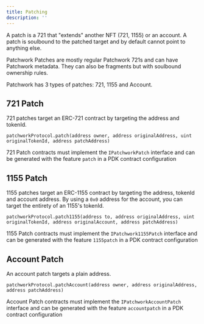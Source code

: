 ```yaml
---
title: Patching
description: ''
---
```


A patch is a 721 that "extends" another NFT (721, 1155) or an account. A patch is soulbound to the patched target and by default cannot point to anything else.

Patchwork Patches are mostly regular Patchwork 721s and can have Patchwork metadata. They can also be fragments but with soulbound ownership rules.

Patchwork has 3 types of patches: 721, 1155 and Account.


## 721 Patch ##

721 patches target an ERC-721 contract by targeting the address and tokenId.

```solidity
patchworkProtocol.patch(address owner, address originalAddress, uint originalTokenId, address patchAddress)
```

721 Patch contracts must implement the `IPatchworkPatch` interface and can be generated with the feature `patch` in a PDK contract configuration


## 1155 Patch ##

1155 patches target an ERC-1155 contract by targeting the address, tokenId and account address. By using a `0x0` address for the account, you can target the entirety of an 1155's tokenId.

```solidity
patchworkProtocol.patch1155(address to, address originalAddress, uint originalTokenId, address originalAccount, address patchAddress)
```

1155 Patch contracts must implement the `IPatchwork1155Patch` interface and can be generated with the feature `1155patch` in a PDK contract configuration


## Account Patch ##

An account patch targets a plain address.

```solidity
patchworkProtocol.patchAccount(address owner, address originalAddress, address patchAddress)
```

Account Patch contracts must implement the `IPatchworkAccountPatch` interface and can be generated with the feature `accountpatch` in a PDK contract configuration
